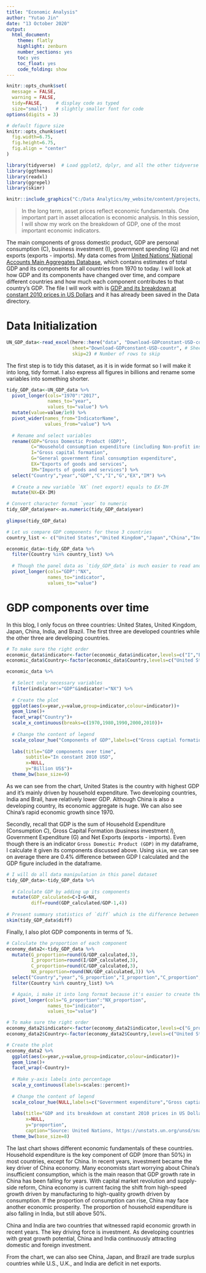 ```yaml
---
title: "Economic Analysis"
author: "Yutao Jin"
date: "13 October 2020"
output:
  html_document:
    theme: flatly
    highlight: zenburn
    number_sections: yes
    toc: yes
    toc_float: yes
    code_folding: show
---
```


```r
knitr::opts_chunk$set(
  message = FALSE, 
  warning = FALSE, 
  tidy=FALSE,     # display code as typed
  size="small")   # slightly smaller font for code
options(digits = 3)

# default figure size
knitr::opts_chunk$set(
  fig.width=6.75, 
  fig.height=6.75,
  fig.align = "center"
)
```

```r
library(tidyverse)  # Load ggplot2, dplyr, and all the other tidyverse packages
library(ggthemes)
library(readxl)
library(ggrepel)
library(skimr)
```

```r
knitr::include_graphics("C:/Data Analytics/my_website/content/projects/economic/economic.jpg")
```

> In the long term, asset prices reflect economic fundamentals. One important part in asset allocation is economic analysis. In this session, I will show my work on the breakdown of GDP, one of the most important economic indicators.

The main components of gross domestic product, GDP are personal consumption (C), business investment (I), government spending (G) and net exports (exports - imports). My data comes from [United Nations' National Accounts Main Aggregates Database](https://unstats.un.org/unsd/snaama/Downloads), which contains estimates of total GDP and its components for all countries from 1970 to today. I will look at how GDP and its components have changed over time, and compare different countries and how much each component contributes to that country's GDP. The file I will work with is [GDP and its breakdown at constant 2010 prices in US Dollars](http://unstats.un.org/unsd/amaapi/api/file/6) and it has already been saved in the Data directory. 

# Data Initialization

```r

UN_GDP_data<-read_excel(here::here("data", "Download-GDPconstant-USD-countries.xls"), 
                        sheet="Download-GDPconstant-USD-countr", # Sheet name
                        skip=2) # Number of rows to skip

```

The first step is to tidy this dataset, as it is in wide format so I will make it into long, tidy format. I also express all figures in billions and rename some variables into something shorter.


```r

tidy_GDP_data<-UN_GDP_data %>%
  pivot_longer(cols="1970":"2017",
               names_to="year",
               values_to="value") %>%
  mutate(value=value/1e9) %>%
  pivot_wider(names_from="IndicatorName",
              values_from="value") %>%
  
  # Rename and select variables
  rename(GDP="Gross Domestic Product (GDP)",
         C="Household consumption expenditure (including Non-profit institutions serving households)",
         I="Gross capital formation",
         G="General government final consumption expenditure",
         EX="Exports of goods and services",
         IM="Imports of goods and services") %>%
  select("Country","year","GDP","C","I","G","EX","IM") %>%
     
  # Create a new variable `NX` (net export) equals to EX-IM
  mutate(NX=EX-IM)  

# Convert character format `year` to numeric
tidy_GDP_data$year<-as.numeric(tidy_GDP_data$year)
           
glimpse(tidy_GDP_data)

# Let us compare GDP components for these 3 countries
country_list <- c("United States","United Kingdom","Japan","China","India","Brazil")

economic_data<-tidy_GDP_data %>%
  filter(Country %in% country_list) %>%
  
  # Though the panel data as `tidy_GDP_data` is much easier to read and conduct econometric analysis, here long format dataset makes it easier to create the following two plots.
  pivot_longer(cols="GDP":"NX",
               names_to="indicator",
               values_to="value")

```


# GDP components over time

In this blog, I only focus on three countries: United States, United Kingdom, Japan, China, India, and Brazil. The first three are developed countries while the other three are developing countries. 


```r

# To make sure the right order
economic_data$indicator<-factor(economic_data$indicator,levels=c("I","EX","G","C","IM","GDP","NX"))
economic_data$Country<-factor(economic_data$Country,levels=c("United States","United Kingdom","Japan","China","India","Brazil"))

economic_data %>%
  
  # Select only necessary variables
  filter(indicator!="GDP"&indicator!="NX") %>%
  
  # Create the plot
  ggplot(aes(x=year,y=value,group=indicator,colour=indicator))+
  geom_line()+
  facet_wrap("Country")+
  scale_x_continuous(breaks=c(1970,1980,1990,2000,2010))+
  
  # Change the content of legend
  scale_colour_hue("Components of GDP",labels=c("Gross captial formation","Exports","Government expenditure","Household expenditure","Imports"))+
  
  labs(title="GDP components over time",
       subtitle="In constant 2010 USD",
       x=NULL,
       y="Billion US$")+
  theme_bw(base_size=9)


```

As we can see from the chart, United States is the country with highest GDP and it's mainly driven by household expenditure. Two developing countries, India and Brail, have relatively lower GDP. Although China is also a developing country, its economic aggregate is huge. We can also see China's rapid economic growth since 1970.

Secondly, recall that GDP is the sum of Household Expenditure (Consumption *C*), Gross Capital Formation (business investment *I*), Government Expenditure (G) and Net Exports (exports - imports). Even though there is an indicator `Gross Domestic Product (GDP)` in my dataframe, I  calculate it given its components discussed above. Using `skim`, we can see on average there are 0.4% difference between GDP I calculated and the GDP figure included in the dataframe.

```r

# I will do all data manipulation in this panel dataset
tidy_GDP_data<-tidy_GDP_data %>%
  
  # Calculate GDP by adding up its components
  mutate(GDP_calculated=C+I+G+NX,
         diff=round(GDP_calculated/GDP-1,4))
  
# Present summary statistics of `diff` which is the difference between GDP calculated and original GDP figure
skim(tidy_GDP_data$diff)


```


Finally, I also plot GDP components in terms of %. 

```r

# Calculate the proportion of each component
economy_data2<-tidy_GDP_data %>%
  mutate(G_proportion=round(G/GDP_calculated,3),
         I_proportion=round(I/GDP_calculated,3),
         C_proportion=round(C/GDP_calculated,3),
         NX_proportion=round(NX/GDP_calculated,3)) %>%
  select("Country","year","G_proportion","I_proportion","C_proportion","NX_proportion") %>%
  filter(Country %in% country_list) %>%

  # Again, i make it into long format because it's easier to create the plot
  pivot_longer(cols="G_proportion":"NX_proportion",
               names_to="indicator",
               values_to="value")

# To make sure the right order
economy_data2$indicator<-factor(economy_data2$indicator,levels=c("G_proportion","I_proportion","C_proportion","NX_proportion"))
economy_data2$Country<-factor(economy_data2$Country,levels=c("United States","United Kingdom","Japan","China","India","Brazil"))

# Create the plot
economy_data2 %>%
  ggplot(aes(x=year,y=value,group=indicator,colour=indicator))+
  geom_line()+
  facet_wrap(~Country)+
  
  # Make y-axis labels into percentage
  scale_y_continuous(labels=scales::percent)+
  
  # Change the content of legend
  scale_colour_hue(NULL,labels=c("Government expenditure","Gross captial formation","Household expenditure","Net Exports"))+
  
  labs(title="GDP and its breakdown at constant 2010 prices in US Dollars",
       x=NULL,
       y="proportion",
       caption="Source: United Nations, https://unstats.un.org/unsd/snaama/Downloads")+
  theme_bw(base_size=8)

```


The last chart shows different economic fundamentals of these countries. Household expenditure is the key component of GDP (more than 50%) in most countries, except for China. In recent years, investment became the key driver of China economy. Many economists start worrying about China's insufficient consumption, which is the main reason that GDP growth rate in China has been falling for years. With capital market revolution and supply-side reform, China economy is current facing the shift from high-speed growth driven by manufacturing to high-quality growth driven by consumption. If the proportion of consumption can rise, China may face another economic prosperity. The proportion of household expenditure is also falling in India, but still above 50%.

China and India are two countries that witnessed rapid economic growth in recent years. The key driving force is investment. As developing countries with great growth potential, China and India continuously attracting domestic and foreign investment.

From the chart, we can also see China, Japan, and Brazil are trade surplus countries while U.S., U.K., and India are deficit in net exports.









